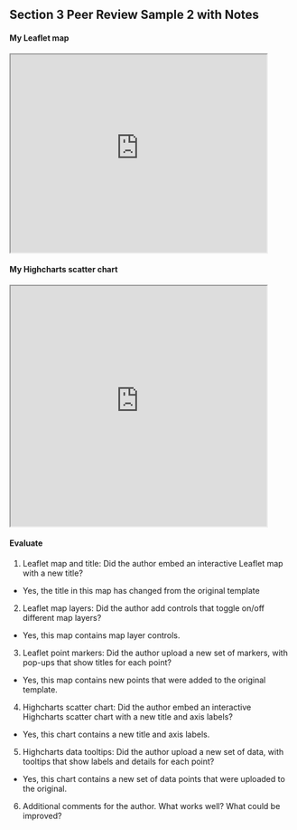 ## Section 3 Peer Review Sample 2 with Notes {#peer-3-sample-2-notes}

#### My Leaflet map
<iframe src="https://datavizforall.github.io/leaflet-map-simple-instructor-sample" width="90%" height=350></iframe>

#### My Highcharts scatter chart
<iframe src="https://datavizforall.github.io/highcharts-scatter-csv-instructor-sample" width="90%" height=425></iframe>

#### Evaluate
1. Leaflet map and title: Did the author embed an interactive Leaflet map with a new title?
  - Yes, the title in this map has changed from the original template

2. Leaflet map layers: Did the author add controls that toggle on/off different map layers?
  - Yes, this map contains map layer controls.

3. Leaflet point markers: Did the author upload a new set of markers, with pop-ups that show titles for each point?
  - Yes, this map contains new points that were added to the original template.

4. Highcharts scatter chart: Did the author embed an interactive Highcharts scatter chart with a new title and axis labels?
  - Yes, this chart contains a new title and axis labels.

5. Highcharts data tooltips: Did the author upload a new set of data, with tooltips that show labels and details for each point?
  - Yes, this chart contains a new set of data points that were uploaded to the original.

6. Additional comments for the author. What works well? What could be improved?
